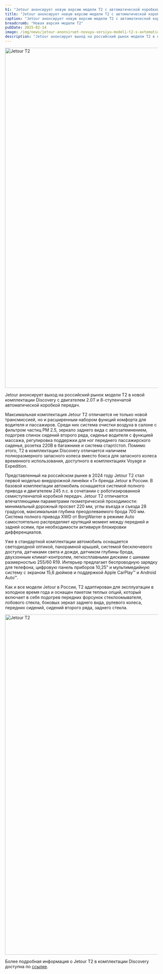 ```yaml
---
h1: "Jetour анонсирует новую версию модели T2 с автоматической коробкой передач"
title: "Jetour анонсирует новую версию модели T2 с автоматической коробкой передач"
caption: "Jetour анонсирует новую версию модели T2 с автоматической коробкой передач"
breadcrumb: "Новая версия модели T2"
pubDate: 2025-02-14
image: /img/news/jetour-anonsiruet-novuyu-versiyu-modeli-t2-s-avtomaticheskoj-korobkoj-peredach/thumb.webp
description: "Jetour анонсирует выход на российский рынок модели T2 в новой комплектации Discovery с двигателем 2.0T и 8-ступенчатой автоматической коробкой передач."
---
```




<img src="/img/news/jetour-anonsiruet-novuyu-versiyu-modeli-t2-s-avtomaticheskoj-korobkoj-peredach/1.webp" width="1496" height="1122" class="mb-10" alt="Jetour T2" />

Jetour анонсирует выход на российский рынок модели T2 в новой комплектации Discovery с двигателем 2.0T и 8-ступенчатой автоматической коробкой передач.

Максимальная комплектация Jetour T2 отличается не только новой трансмиссией, но и расширенным набором функций комфорта для водителя и пассажиров. Среди них система очистки воздуха в салоне с фильтром частиц PM 2.5, зеркало заднего вида с автозатемнением, подогрев спинок сидений второго ряда, сиденье водителя с функцией массажа, регулировка поддержки для ног переднего пассажирского сиденья, розетка 220В в багажнике и система старт/стоп. Помимо этого, T2 в комплектации Discovery отличается наличием полноразмерного запасного колеса вместо бокса для запасного колеса временного использования, доступного в комплектациях Voyage и Expedition.

Представленный на российском рынке в 2024 году Jetour T2 стал первой моделью внедорожной линейки «T» бренда Jetour в России. В базовой комплектации автомобиль оснащается системой полного привода и двигателем 245 л.с. в сочетании с роботизированной семиступенчатой коробкой передач. Jetour T2 отличается впечатляющими параметрами геометрической проходимости: минимальный дорожный просвет 220 мм, углы въезда и съезда 28 градусов, максимальная глубина преодолеваемого брода 700 мм. Система полного привода XWD от BorgWarner в режиме Auto самостоятельно распределяет крутящий момент между передней и задней осями, при необходимости активируя блокировки дифференциалов.  

Уже в стандартной комплектации автомобиль оснащается светодиодной оптикой, панорамной крышей, системой бесключевого доступа, датчиками света и дождя, датчиком глубины брода, двухзонным климат-контролем, легкосплавными дисками с шинами размерностью 255/60 R19. Интерьер предлагает беспроводную зарядку для телефона, цифровую панель приборов 10,25” и мультимедийную систему с экраном 15,6 дюймов и поддержкой Apple CarPlay™ и Android Auto™.

Как и все модели Jetour в России, T2 адаптирован для эксплуатации в холодное время года и оснащен пакетом теплых опций, который включает в себя подогрев передних форсунок стеклоомывателя, лобового стекла, боковых зеркал заднего вида, рулевого колеса, передних сидений, сидений второго ряда, заднего стекла.

<img src="/img/news/jetour-anonsiruet-novuyu-versiyu-modeli-t2-s-avtomaticheskoj-korobkoj-peredach/2.webp" class="my-10" width="1496" height="1122" alt="Jetour T2" />

Более подробная информация о Jetour T2 в комплектации Discovery доступна по [ссылке](/models/t2/).

<SpecialSalonsInfo dataFormName="Узнать подробнее. Jetour представляет Т2 в новом цвете кузова" />